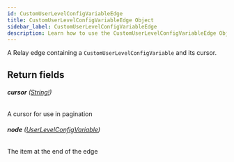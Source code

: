 ```yaml
---
id: CustomUserLevelConfigVariableEdge
title: CustomUserLevelConfigVariableEdge Object
sidebar_label: CustomUserLevelConfigVariableEdge
description: Learn how to use the CustomUserLevelConfigVariableEdge Object for 's API.
---
```


A Relay edge containing a `CustomUserLevelConfigVariable` and its cursor.

## Return fields

###### <b>cursor</b> ([String!](api/schema/scalar/String.mdx))

A cursor for use in pagination

###### <b>node</b> ([UserLevelConfigVariable](api/schema/object/UserLevelConfigVariable.mdx))

The item at the end of the edge
